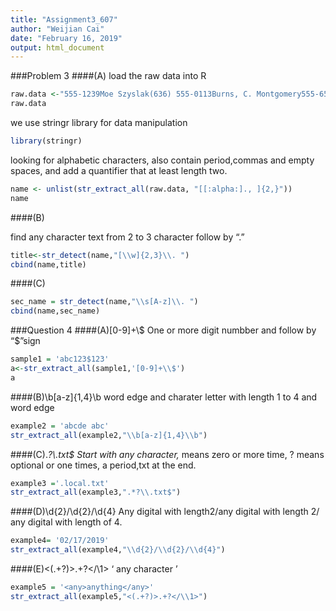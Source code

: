 ---
title: "Assignment3_607"
author: "Weijian Cai"
date: "February 16, 2019"
output: html_document
---

###Problem 3
####(A)
load the raw data into R
```{r}
raw.data <-"555-1239Moe Szyslak(636) 555-0113Burns, C. Montgomery555-6542Rev. Timothy Lovejoy555 8904Ned Flanders636-555-3226Simpson, Homer5553642Dr. Julius Hibbert"
raw.data
```

we use stringr library for data manipulation
```{r}
library(stringr)
```

looking for alphabetic characters, also contain period,commas and empty spaces, and add a quantifier that at least length two.
```{r}
name <- unlist(str_extract_all(raw.data, "[[:alpha:]., ]{2,}"))
name
```

####(B)

find any character text from 2 to 3 character follow by "."
```{R}
title<-str_detect(name,"[\\w]{2,3}\\. ")
cbind(name,title)
```

####(C)
```{r}
sec_name = str_detect(name,"\\s[A-z]\\. ")
cbind(name,sec_name)
```

###Question 4
####(A)[0-9]+\\$
One or more digit numbber and follow by "$"sign

```{r}
sample1 = 'abc123$123'
a<-str_extract_all(sample1,'[0-9]+\\$')
a
```

####(B)\\b[a-z]{1,4}\\b
word edge and charater letter with length 1 to 4 and word edge

```{r}
example2 = 'abcde abc'
str_extract_all(example2,"\\b[a-z]{1,4}\\b")
```


####(C).*?\\.txt$
Start with any character,  * means zero or more time, ? means optional or one times, a period,txt at the end.

```{r}
example3 ='.local.txt'
str_extract_all(example3,".*?\\.txt$")
```


####(D)\\d{2}/\\d{2}/\\d{4}
Any digital with length2/any digital with length 2/ any digital with length of 4.
```{r}
example4= '02/17/2019'
str_extract_all(example4,"\\d{2}/\\d{2}/\\d{4}")
```

####(E)<(.+?)>.+?</\\1>
'<any character> any character </contents of group 1>'
```{r}
example5 = '<any>anything</any>'
str_extract_all(example5,"<(.+?)>.+?</\\1>")
```

